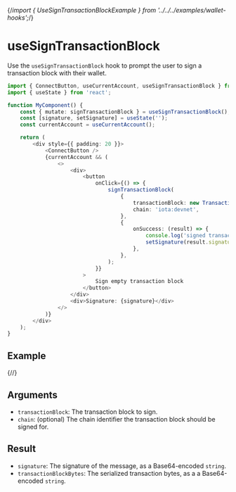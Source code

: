 {/*import { UseSignTransactionBlockExample } from '../../../examples/wallet-hooks';*/}

# useSignTransactionBlock

Use the `useSignTransactionBlock` hook to prompt the user to sign a transaction block with their
wallet.

```ts
import { ConnectButton, useCurrentAccount, useSignTransactionBlock } from '@iota/dapp-kit';
import { useState } from 'react';

function MyComponent() {
    const { mutate: signTransactionBlock } = useSignTransactionBlock();
    const [signature, setSignature] = useState('');
    const currentAccount = useCurrentAccount();

    return (
        <div style={{ padding: 20 }}>
            <ConnectButton />
            {currentAccount && (
                <>
                    <div>
                        <button
                            onClick={() => {
                                signTransactionBlock(
                                    {
                                        transactionBlock: new TransactionBlock(),
                                        chain: 'iota:devnet',
                                    },
                                    {
                                        onSuccess: (result) => {
                                            console.log('signed transaction block', result);
                                            setSignature(result.signature);
                                        },
                                    },
                                );
                            }}
                        >
                            Sign empty transaction block
                        </button>
                    </div>
                    <div>Signature: {signature}</div>
                </>
            )}
        </div>
    );
}
```

## Example

{/*<UseSignTransactionBlockExample />*/}

## Arguments

-   `transactionBlock`: The transaction block to sign.
-   `chain`: (optional) The chain identifier the transaction block should be signed for.

## Result

-   `signature`: The signature of the message, as a Base64-encoded `string`.
-   `transactionBlockBytes`: The serialized transaction bytes, as a a Base64-encoded `string`.
